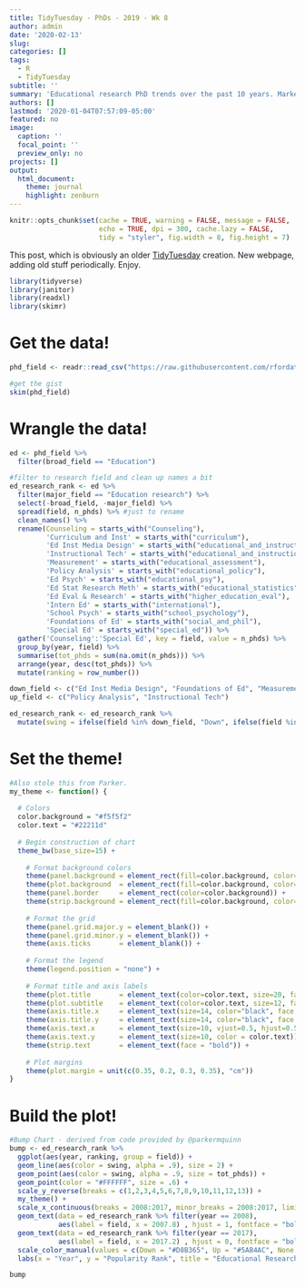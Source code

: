 ```yaml
---
title: TidyTuesday - PhDs - 2019 - Wk 8
author: admin
date: '2020-02-13'
slug:  
categories: []
tags:
  - R
  - TidyTuesday
subtitle: ''
summary: 'Educational research PhD trends over the past 10 years. Marked increases in inst.tech and policy analysis. Declines in some interesting areas. Thank you for the code @parkermquinn'
authors: []
lastmod: '2020-01-04T07:57:09-05:00'
featured: no
image:
  caption: ''
  focal_point: ''
  preview_only: no
projects: []
output: 
  html_document:
    theme: journal
    highlight: zenburn
---
```

```r
knitr::opts_chunk$set(cache = TRUE, warning = FALSE, message = FALSE, 
                      echo = TRUE, dpi = 300, cache.lazy = FALSE,
                      tidy = "styler", fig.width = 8, fig.height = 7)
```

This post, which is obviously an older [TidyTuesday](https://github.com/rfordatascience/tidytuesday/tree/master/data/2019) creation. New webpage, adding old stuff periodically. Enjoy.

```r
library(tidyverse)
library(janitor)
library(readxl)
library(skimr)
```

# Get the data!

```r
phd_field <- readr::read_csv("https://raw.githubusercontent.com/rfordatascience/tidytuesday/master/data/2019/2019-02-19/phd_by_field.csv")

#get the gist
skim(phd_field)
```

# Wrangle the data!
```r
ed <- phd_field %>%
  filter(broad_field == "Education")

#filter to research field and clean up names a bit
ed_research_rank <- ed %>%
  filter(major_field == "Education research") %>%
  select(-broad_field, -major_field) %>%
  spread(field, n_phds) %>% #just to rename
  clean_names() %>%
  rename(Counseling = starts_with("Counseling"),
         'Curriculum and Inst' = starts_with("curriculum"),
         'Ed Inst Media Design' = starts_with("educational_and_instructional_media_design"),
         'Instructional Tech' = starts_with("educational_and_instructional_technology"),
         'Measurement' = starts_with("educational_assessment"),
         'Policy Analysis' = starts_with("educational_policy"),
         'Ed Psych' = starts_with("educational_psy"),
         'Ed Stat Research Meth' = starts_with("educational_statistics"),
         'Ed Eval & Research' = starts_with("higher_education_eval"),
         'Intern Ed' = starts_with("international"),
         'School Psych' = starts_with("school_psychology"),
         'Foundations of Ed' = starts_with("social_and_phil"),
         'Special Ed' = starts_with("special_ed")) %>%
  gather('Counseling':'Special Ed', key = field, value = n_phds) %>%
  group_by(year, field) %>%
  summarise(tot_phds = sum(na.omit(n_phds))) %>%
  arrange(year, desc(tot_phds)) %>%
  mutate(ranking = row_number())

down_field <- c("Ed Inst Media Design", "Foundations of Ed", "Measurement")
up_field <- c("Policy Analysis", "Instructional Tech")

ed_research_rank <- ed_research_rank %>%
  mutate(swing = ifelse(field %in% down_field, "Down", ifelse(field %in% up_field, "Up", ifelse(field == "Ed Psych", "EdPsych", "None"))))
```

# Set the theme!

```r
#Also stole this from Parker.
my_theme <- function() {
  
  # Colors
  color.background = "#f5f5f2"
  color.text = "#22211d"
  
  # Begin construction of chart
  theme_bw(base_size=15) +
    
    # Format background colors
    theme(panel.background = element_rect(fill=color.background, color=color.background)) +
    theme(plot.background  = element_rect(fill=color.background, color=color.background)) +
    theme(panel.border     = element_rect(color=color.background)) +
    theme(strip.background = element_rect(fill=color.background, color=color.background)) +
    
    # Format the grid
    theme(panel.grid.major.y = element_blank()) +
    theme(panel.grid.minor.y = element_blank()) +
    theme(axis.ticks       = element_blank()) +
    
    # Format the legend
    theme(legend.position = "none") +
    
    # Format title and axis labels
    theme(plot.title       = element_text(color=color.text, size=20, face = "bold.italic")) +
    theme(plot.subtitle    = element_text(color=color.text, size=12, face = "italic")) + 
    theme(axis.title.x     = element_text(size=14, color="black", face = "bold")) +
    theme(axis.title.y     = element_text(size=14, color="black", face = "bold", vjust=1.25)) +
    theme(axis.text.x      = element_text(size=10, vjust=0.5, hjust=0.5, color = color.text)) +
    theme(axis.text.y      = element_text(size=10, color = color.text)) +
    theme(strip.text       = element_text(face = "bold")) +
    
    # Plot margins
    theme(plot.margin = unit(c(0.35, 0.2, 0.3, 0.35), "cm"))
}  
```

# Build the plot! 

```r
#Bump Chart - derived from code provided by @parkermquinn 
bump <- ed_research_rank %>%
  ggplot(aes(year, ranking, group = field)) + 
  geom_line(aes(color = swing, alpha = .9), size = 2) + 
  geom_point(aes(color = swing, alpha = .9, size = tot_phds)) + 
  geom_point(color = "#FFFFFF", size = .6) + 
  scale_y_reverse(breaks = c(1,2,3,4,5,6,7,8,9,10,11,12,13)) + 
  my_theme() +
  scale_x_continuous(breaks = 2008:2017, minor_breaks = 2008:2017, limits = c(2007, 2018)) + 
  geom_text(data = ed_research_rank %>% filter(year == 2008),
            aes(label = field, x = 2007.8) , hjust = 1, fontface = "bold", color = "#888888", size = 3) +
  geom_text(data = ed_research_rank %>% filter(year == 2017),
            aes(label = field, x = 2017.2) , hjust = 0, fontface = "bold", color = "#888888", size = 3) + 
  scale_color_manual(values = c(Down = "#D8B365", Up = "#5AB4AC", None = "gray", EdPsych = "#FA8072")) + 
  labs(x = "Year", y = "Popularity Rank", title = "Educational Research PhDs Awarded by Field")

bump
```



